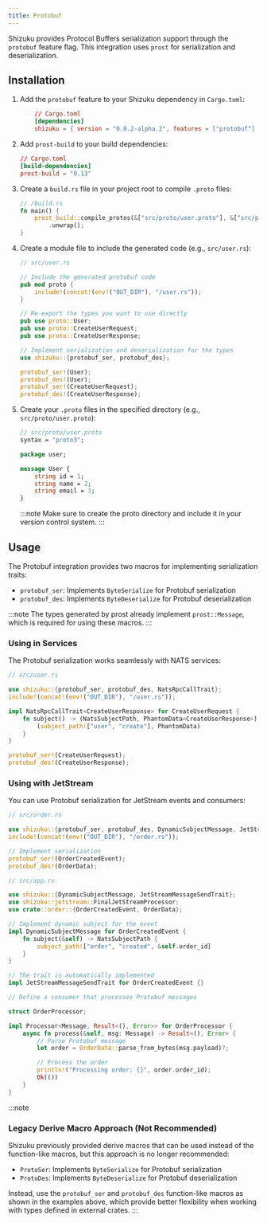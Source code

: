 ```yaml
---
title: Protobuf
---
```



Shizuku provides Protocol Buffers serialization support through the `protobuf` feature flag. This integration uses `prost` for serialization and deserialization.

## Installation

<Steps>

1. Add the `protobuf` feature to your Shizuku dependency in `Cargo.toml`:

    ```toml ins="\"protobuf\""
        // Cargo.toml
        [dependencies]
        shizuku = { version = "0.0.2-alpha.2", features = ["protobuf"] }
    ```

2. Add `prost-build` to your build dependencies:

    ```toml
    // Cargo.toml
    [build-dependencies]
    prost-build = "0.13"
    ```

3. Create a `build.rs` file in your project root to compile `.proto` files:

    ```rust
    // /build.rs
    fn main() {
        prost_build::compile_protos(&["src/proto/user.proto"], &["src/proto"])
            .unwrap();
    }
    ```

4. Create a module file to include the generated code (e.g., `src/user.rs`):

    ```rust
    // src/user.rs

    // Include the generated protobuf code
    pub mod proto {
        include!(concat!(env!("OUT_DIR"), "/user.rs"));
    }

    // Re-export the types you want to use directly
    pub use proto::User;
    pub use proto::CreateUserRequest;
    pub use proto::CreateUserResponse;

    // Implement serialization and deserialization for the types
    use shizuku::{protobuf_ser, protobuf_des};

    protobuf_ser!(User);
    protobuf_des!(User);
    protobuf_ser!(CreateUserRequest);
    protobuf_des!(CreateUserResponse);
    ```

5. Create your `.proto` files in the specified directory (e.g., `src/proto/user.proto`):

    ```protobuf
    // src/proto/user.proto
    syntax = "proto3";

    package user;

    message User {
        string id = 1;
        string name = 2;
        string email = 3;
    }
    ```

    :::note
    Make sure to create the proto directory and include it in your version control system.
    :::

</Steps>

## Usage

The Protobuf integration provides two macros for implementing serialization traits:
- `protobuf_ser`: Implements `ByteSerialize` for Protobuf serialization
- `protobuf_des`: Implements `ByteDeserialize` for Protobuf deserialization

:::note
The types generated by prost already implement `prost::Message`, which is required for using these macros.
:::

### Using in Services

The Protobuf serialization works seamlessly with NATS services:

```rust
// src/user.rs

use shizuku::{protobuf_ser, protobuf_des, NatsRpcCallTrait};
include!(concat!(env!("OUT_DIR"), "/user.rs"));

impl NatsRpcCallTrait<CreateUserResponse> for CreateUserRequest {
    fn subject() -> (NatsSubjectPath, PhantomData<CreateUserResponse>) {
        (subject_path!["user", "create"], PhantomData)
    }
}

protobuf_ser!(CreateUserRequest);
protobuf_des!(CreateUserResponse);
```

### Using with JetStream

You can use Protobuf serialization for JetStream events and consumers:

```rust
// src/order.rs

use shizuku::{protobuf_ser, protobuf_des, DynamicSubjectMessage, JetStreamMessageSendTrait};
include!(concat!(env!("OUT_DIR"), "/order.rs"));

// Implement serialization
protobuf_ser!(OrderCreatedEvent);
protobuf_des!(OrderData);
```

```rust
// src/app.rs

use shizuku::{DynamicSubjectMessage, JetStreamMessageSendTrait};
use shizuku::jetstream::FinalJetStreamProcessor;
use crate::order::{OrderCreatedEvent, OrderData};

// Implement dynamic subject for the event
impl DynamicSubjectMessage for OrderCreatedEvent {
    fn subject(&self) -> NatsSubjectPath {
        subject_path!["order", "created", &self.order_id]
    }
}

// The trait is automatically implemented
impl JetStreamMessageSendTrait for OrderCreatedEvent {}

// Define a consumer that processes Protobuf messages

struct OrderProcessor;

impl Processor<Message, Result<(), Error>> for OrderProcessor {
    async fn process(&self, msg: Message) -> Result<(), Error> {
        // Parse Protobuf message
        let order = OrderData::parse_from_bytes(msg.payload)?;

        // Process the order
        println!("Processing order: {}", order.order_id);
        Ok(())
    }
}
```

:::note
### Legacy Derive Macro Approach (Not Recommended)

Shizuku previously provided derive macros that can be used instead of the function-like macros, but this approach is no longer recommended:
- `ProtoSer`: Implements `ByteSerialize` for Protobuf serialization
- `ProtoDes`: Implements `ByteDeserialize` for Protobuf deserialization

Instead, use the `protobuf_ser` and `protobuf_des` function-like macros as shown in the examples above, which provide better flexibility when working with types defined in external crates.
:::

